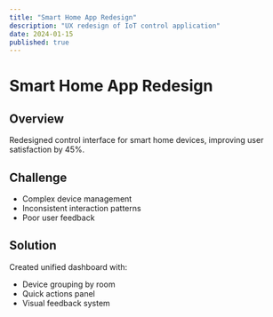 ```yaml
---
title: "Smart Home App Redesign"
description: "UX redesign of IoT control application"
date: 2024-01-15
published: true
---
```


# Smart Home App Redesign

## Overview

Redesigned control interface for smart home devices, improving user satisfaction by 45%.

## Challenge

- Complex device management
- Inconsistent interaction patterns
- Poor user feedback

## Solution

Created unified dashboard with:

- Device grouping by room
- Quick actions panel
- Visual feedback system
